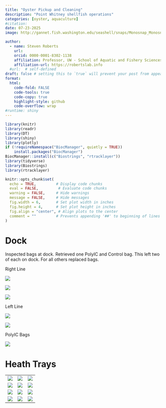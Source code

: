 ```yaml
---
title: "Oyster Pickup and Cleaning"
description: "Point Whitney shellfish operations"
categories: [oyster, aquaculture]
#citation: 
date: 07-23-2025
image: http://gannet.fish.washington.edu/seashell/snaps/Monosnap_Monosnap_2025-07-23_16-18-25.png # finding a good image

author:
  - name: Steven Roberts
    url: 
    orcid: 0000-0001-8302-1138
    affiliation: Professor, UW - School of Aquatic and Fishery Sciences
    affiliation-url: https://robertslab.info
  #url:  # self-defined
draft: false # setting this to `true` will prevent your post from appearing on your listing page until you're ready!
format:
  html:
    code-fold: FALSE
    code-tools: true
    code-copy: true
    highlight-style: github
    code-overflow: wrap
#runtime: shiny
---
```


```r
library(knitr)
library(readr)
library(DT)
library(shiny)
library(plotly)
if (!requireNamespace("BiocManager", quietly = TRUE))
    install.packages("BiocManager")
BiocManager::install(c("Biostrings", "rtracklayer"))
library(tidyverse)
library(Biostrings)
library(rtracklayer)

knitr::opts_chunk$set(
  echo = TRUE,         # Display code chunks
  eval = FALSE,         # Evaluate code chunks
  warning = FALSE,     # Hide warnings
  message = FALSE,     # Hide messages
  fig.width = 6,       # Set plot width in inches
  fig.height = 4,      # Set plot height in inches
  fig.align = "center", # Align plots to the center
  comment = ""         # Prevents appending '##' to beginning of lines in code output
)
```

# Dock

Inspected bags at dock. Retrieved one PolyIC and Control bag. This left two of each on dock. For all others replaced bags.

Right Line

![](http://gannet.fish.washington.edu/seashell/snaps/Monosnap_Monosnap_2025-07-23_16-20-07.png)

![](http://gannet.fish.washington.edu/seashell/snaps/Monosnap_Monosnap_2025-07-23_16-23-07.png)

![](http://gannet.fish.washington.edu/seashell/snaps/Monosnap_Monosnap_2025-07-23_16-23-45.png)

Left Line

![](http://gannet.fish.washington.edu/seashell/snaps/Monosnap_Monosnap_2025-07-23_16-21-07.png)

![](http://gannet.fish.washington.edu/seashell/snaps/Monosnap_Monosnap_2025-07-23_16-21-57.png)

PolyIC Bags

![](http://gannet.fish.washington.edu/seashell/snaps/Monosnap_Monosnap_2025-07-23_16-22-34.png)

# Heath Trays

|  |  |  |
|----|----|----|
| ![](http://gannet.fish.washington.edu/seashell/snaps/Monosnap_Monosnap_2025-07-23_16-27-55.png) | ![](http://gannet.fish.washington.edu/seashell/snaps/Monosnap_Monosnap_2025-07-23_16-28-16.png) | ![](http://gannet.fish.washington.edu/seashell/snaps/Monosnap_Monosnap_2025-07-23_16-28-46.png) |
| ![](http://gannet.fish.washington.edu/seashell/snaps/Monosnap_Monosnap_2025-07-23_16-29-09.png) | ![](http://gannet.fish.washington.edu/seashell/snaps/Monosnap_Monosnap_2025-07-23_16-29-32.png) | ![](http://gannet.fish.washington.edu/seashell/snaps/Monosnap_Monosnap_2025-07-23_16-29-56.png) |
| ![](http://gannet.fish.washington.edu/seashell/snaps/Monosnap_Monosnap_2025-07-23_16-30-15.png) | ![](http://gannet.fish.washington.edu/seashell/snaps/Monosnap_Monosnap_2025-07-23_16-30-36.png) | ![](http://gannet.fish.washington.edu/seashell/snaps/Monosnap_Monosnap_2025-07-23_16-30-58.png) |
| ![](http://gannet.fish.washington.edu/seashell/snaps/Monosnap_Monosnap_2025-07-23_16-31-13.png) | ![](http://gannet.fish.washington.edu/seashell/snaps/Monosnap_Monosnap_2025-07-23_16-31-40.png) | ![](http://gannet.fish.washington.edu/seashell/snaps/Monosnap_Monosnap_2025-07-23_16-31-57.png) |

# 
